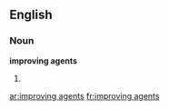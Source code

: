 ==English==

===Noun===
'''improving agents'''

# {{plural of|[[improving agent]]}}

[[ar:improving agents]]
[[fr:improving agents]]